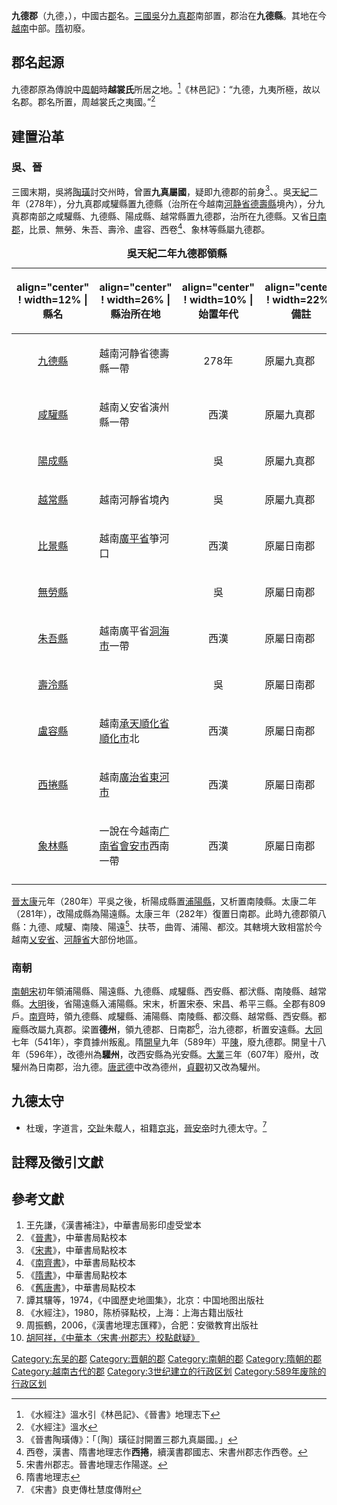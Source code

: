 '''九德郡'''（九德，{{lang-vi|Cửu Đức}}），中國古[[郡|郡]]名。[[三國|三國]][[孫吳|吳]]分[[九真郡|九真郡]]南部置，郡治在'''九德縣'''。其地在今[[越南|越南]]中部。[[隋朝|隋]]初廢。

==郡名起源==

九德郡原為傳說中[[周朝|周朝]]時'''越裳氏'''所居之地。<ref>《水經注》溫水引《林邑記》、《晉書》地理志下</ref>《林邑記》：“九德，九夷所極，故以名郡。郡名所置，周越裳氏之夷國。”<ref>《水經注》溫水</ref>

==建置沿革==
===吳、晉===

三國末期，吳將[[陶璜|陶璜]]討交州時，曾置'''九真屬國'''，疑即九德郡的前身<ref>《晉書陶璜傳》：「〔陶〕璜征討開置三郡九真屬國。」</ref>、。吳[[天紀|天紀]]二年（278年），分九真郡咸驩縣置九德縣（治所在今越南[[河静省|河静省]][[德壽縣|德壽縣]]境內），分九真郡南部之咸驩縣、九德縣、陽成縣、越常縣置九德郡，治所在九德縣。又省[[日南郡|日南郡]]，比景、無勞、朱吾、壽泠、盧容、西卷<ref>西卷，漢書、隋書地理志作'''西捲'''，續漢書郡國志、宋書州郡志作西卷。</ref>、象林等縣屬九德郡。

{| class="wikitable" align=center 
|+ '''吳天紀二年九德郡領縣'''
|-
!align="center" ! width=12% |縣名
!align="center" ! width=26% |縣治所在地
!align="center" ! width=10% |始置年代
!align="center" ! width=22% |備註
|-
|align="center"|[[九德縣|九德縣]]
|越南河静省德壽縣一帶
|align=center|278年
|原屬九真郡
|-
|align="center"|[[咸驩縣|咸驩縣]]
|越南乂安省演州縣一帶
|align=center|西漢
|原屬九真郡
|-
|align="center"|[[陽成縣|陽成縣]]
|
|align=center|吳
|原屬九真郡
|-
|align="center"|[[越常縣|越常縣]]
|越南河靜省境內
|align=center|吳
|原屬九真郡
|-
|align="center"|[[比景縣|比景縣]]
|越南[[廣平省|廣平省]]箏河口
|align=center|西漢
|原屬日南郡
|-
|align="center"|[[無勞縣|無勞縣]]
|
|align=center|吳
|原屬日南郡
|-
|align="center"|[[朱吾縣|朱吾縣]]
|越南廣平省[[洞海市|洞海市]]一帶
|align=center|西漢
|原屬日南郡
|-
|align="center"|[[壽泠縣|壽泠縣]]
|
|align=center|吳
|原屬日南郡
|-
|align="center"|[[盧容縣|盧容縣]]
|越南[[承天順化省|承天順化省]][[順化市|順化市]]北
|align=center|西漢
|原屬日南郡
|-
|align="center"|[[西捲縣|西捲縣]]
|越南[[廣治省|廣治省]][[東河市|東河市]]
|align=center|西漢
|原屬日南郡
|-
|align="center"|[[象林縣|象林縣]]
|一說在今越南[[广南省|广南省]][[會安市|會安市]]西南一帶
|align=center|西漢
|原屬日南郡
|-
|}

[[西晉|晉]][[太康_(晉)|太康]]元年（280年）平吳之後，析陽成縣置[[浦陽縣|浦陽縣]]，又析置南陵縣。太康二年（281年），改陽成縣為陽遠縣。太康三年（282年）復置日南郡。此時九德郡領八縣：九德、咸驩、南陵、陽遠<ref>宋書州郡志。晉書地理志作陽遂。</ref>、扶苓，曲胥、浦陽、都洨。其轄境大致相當於今越南[[乂安省|乂安省]]、[[河靜省|河靜省]]大部份地區。

===南朝===

[[南朝宋|南朝宋]]初年領浦陽縣、陽遠縣、九德縣、咸驩縣、西安縣、都汱縣、南陵縣、越常縣。[[大明_(刘宋)|大明]]後，省陽遠縣入浦陽縣。宋末，析置宋泰、宋昌、希平三縣。全郡有809戶。[[南齊|南齊]]時，領九德縣、咸驩縣、浦陽縣、南陵縣、都洨縣、越常縣、西安縣。都龐縣改屬九真郡。梁置'''德州'''，領九德郡、日南郡<ref>隋書地理志</ref>，治九德郡，析置安遠縣。[[大同_(梁)|大同]]七年（541年），李賁據州叛亂。隋[[開皇|開皇]]九年（589年）平[[陳朝|陳]]，廢九德郡。開皇十八年（596年），改德州為'''驩州'''，改西安縣為光安縣。[[大業|大業]]三年（607年）廢州，改驩州為日南郡，治九德。[[唐代|唐]][[武德|武德]]中改為德州，[[貞觀|貞觀]]初又改為驩州。

==九德太守==

*杜瑗，字道言，[[交趾郡|交趾]]朱䳒人，祖籍[[京兆尹|京兆]]，[[晉安帝|晉安帝]]时九德太守。<ref>《宋書》良吏傳杜慧度傳附</ref>

==註釋及徵引文獻==
{{reflist}}

==參考文獻==
#王先謙，《漢書補注》，中華書局影印虛受堂本
#《[[晉書|晉書]]》，中華書局點校本
#《[[宋書|宋書]]》，中華書局點校本
#《[[南齊書|南齊書]]》，中華書局點校本
#《[[隋書|隋書]]》，中華書局點校本
#《[[舊唐書|舊唐書]]》，中華書局點校本
#譚其驤等，1974，《中國歷史地圖集》，北京：中国地图出版社
#《水經注》，1980，陈桥驿點校，上海：上海古籍出版社
#周振鶴，2006，《漢書地理志匯釋》，合肥：安徽教育出版社
#[https://web.archive.org/web/20060210004238/http://6ch.com.cn/data/articles/c08/129.html 胡阿祥，《中華本〈宋書·州郡志〉校點獻疑》]

{{三國行政區劃|nocat}}
{{晉朝行政區劃|nocat}}
{{南朝行政區劃|nocat}}

[[Category:东吴的郡|Category:东吴的郡]]
[[Category:晋朝的郡|Category:晋朝的郡]]
[[Category:南朝的郡|Category:南朝的郡]]
[[Category:隋朝的郡|Category:隋朝的郡]]
[[Category:越南古代的郡|Category:越南古代的郡]]
[[Category:3世纪建立的行政区划|Category:3世纪建立的行政区划]]
[[Category:589年废除的行政区划|Category:589年废除的行政区划]]